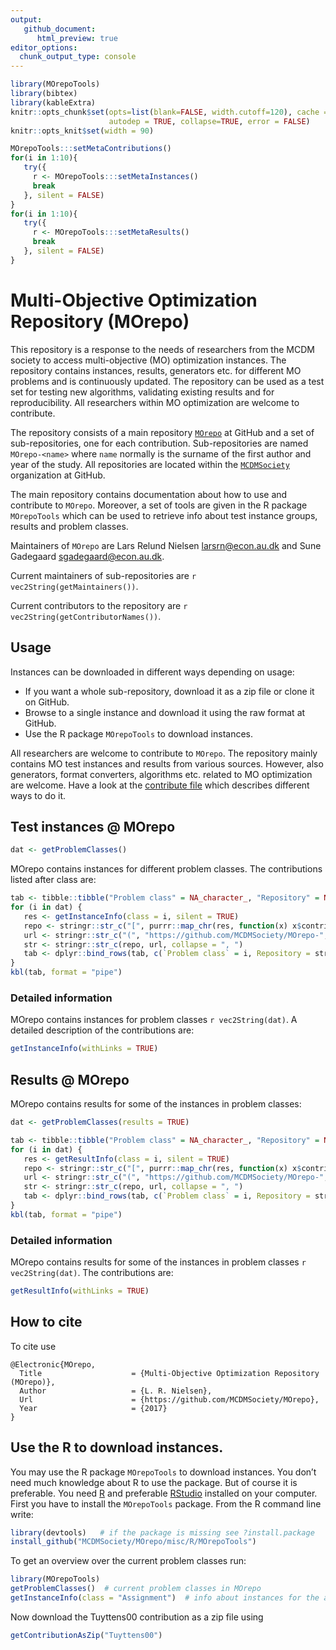 ```yaml
---
output: 
   github_document:
      html_preview: true
editor_options: 
  chunk_output_type: console
---
```


```r
library(MOrepoTools)
library(bibtex)
library(kableExtra)
knitr::opts_chunk$set(opts=list(blank=FALSE, width.cutoff=120), cache = FALSE, 
                      autodep = TRUE, collapse=TRUE, error = FALSE)
knitr::opts_knit$set(width = 90)
```

```r
MOrepoTools:::setMetaContributions()
for(i in 1:10){
   try({
     r <- MOrepoTools:::setMetaInstances()
     break
   }, silent = FALSE)
}
for(i in 1:10){
   try({
     r <- MOrepoTools:::setMetaResults()
     break
   }, silent = FALSE)
}
```



# Multi-Objective Optimization Repository (MOrepo)

This repository is a response to the needs of researchers from the MCDM society to access multi-objective (MO) optimization instances. The repository contains instances, results, generators etc. for different MO problems and is continuously updated. The repository can be used as a test set for testing new algorithms, validating existing results and for reproducibility. All researchers within MO optimization are welcome to contribute. 

The repository consists of a main repository [`MOrepo`](https://github.com/MCDMSociety/MOrepo) at GitHub and a set of sub-repositories, one for each contribution. Sub-repositories are named `MOrepo-<name>` where `name` normally is the surname of the first author and year of the study. All repositories are located within the [`MCDMSociety`](https://github.com/MCDMSociety/) organization at GitHub. 

The main repository contains documentation about how to use and contribute to `MOrepo`. Moreover, a set of tools are given in the R package `MOrepoTools` which can be used to retrieve info about test instance groups, results and problem classes. 

Maintainers of `MOrepo` are Lars Relund Nielsen <larsrn@econ.au.dk> and Sune Gadegaard <sgadegaard@econ.au.dk>. 

Current maintainers of sub-repositories are `r vec2String(getMaintainers())`.

Current contributors to the repository are `r vec2String(getContributorNames())`. 

## Usage

Instances can be downloaded in different ways depending on usage:

   - If you want a whole sub-repository, download it as a zip file or clone it on GitHub.
   - Browse to a single instance and download it using the raw format at GitHub.
   - Use the R package `MOrepoTools` to download instances.

All researchers are welcome to contribute to `MOrepo`. The repository mainly contains MO test instances and results from various sources. However, also generators, format converters, algorithms etc. related to MO optimization are welcome. Have a look at the [contribute file](contribute.md) which describes different ways to do it. 

## Test instances @ MOrepo

```r
dat <- getProblemClasses()
```

MOrepo contains instances for different problem classes. The contributions listed after class are:

```r
tab <- tibble::tibble("Problem class" = NA_character_, "Repository" = NA_character_, .rows = 0)
for (i in dat) {
   res <- getInstanceInfo(class = i, silent = TRUE)
   repo <- stringr::str_c("[", purrr::map_chr(res, function(x) x$contributionName), "]")
   url <- stringr::str_c("(", "https://github.com/MCDMSociety/MOrepo-", names(res), ")")
   str <- stringr::str_c(repo, url, collapse = ", ")
   tab <- dplyr::bind_rows(tab, c(`Problem class` = i, Repository = str))
}
kbl(tab, format = "pipe")
```

### Detailed information

MOrepo contains instances for problem classes `r vec2String(dat)`. A detailed description of the contributions are:

```r
getInstanceInfo(withLinks = TRUE)
```


## Results @ MOrepo

MOrepo contains results for some of the instances in problem classes:

```r
dat <- getProblemClasses(results = TRUE)
```

```r
tab <- tibble::tibble("Problem class" = NA_character_, "Repository" = NA_character_, .rows = 0)
for (i in dat) {
   res <- getResultInfo(class = i, silent = TRUE)
   repo <- stringr::str_c("[", purrr::map_chr(res, function(x) x$contributionName), "]")
   url <- stringr::str_c("(", "https://github.com/MCDMSociety/MOrepo-", names(res), ")")
   str <- stringr::str_c(repo, url, collapse = ", ")
   tab <- dplyr::bind_rows(tab, c(`Problem class` = i, Repository = str))
}
kbl(tab, format = "pipe")
```

### Detailed information

MOrepo contains results for some of the instances in problem classes `r vec2String(dat)`. The contributions are:

```r
getResultInfo(withLinks = TRUE)
```


## How to cite

To cite use 

```
@Electronic{MOrepo,
  Title                    = {Multi-Objective Optimization Repository (MOrepo)},
  Author                   = {L. R. Nielsen},
  Url                      = {https://github.com/MCDMSociety/MOrepo},
  Year                     = {2017}
}
```


## Use the R to download instances.
   
You may use the R package `MOrepoTools` to download instances. You don't need much knowledge about R to use the package. But of course it is preferable. You need [R](https://www.r-project.org/) and preferable [RStudio](https://www.rstudio.com/) installed on your computer. First you have to install the `MOrepoTools` package. From the R command line write:

```r
library(devtools)   # if the package is missing see ?install.package 
install_github("MCDMSociety/MOrepo/misc/R/MOrepoTools")
```

To get an overview over the current problem classes run:

```r
library(MOrepoTools)
getProblemClasses()  # current problem classes in MOrepo
getInstanceInfo(class = "Assignment")  # info about instances for the assignment problem
```

Now download the Tuyttens00 contribution as a zip file using 

```r
getContributionAsZip("Tuyttens00")
```





